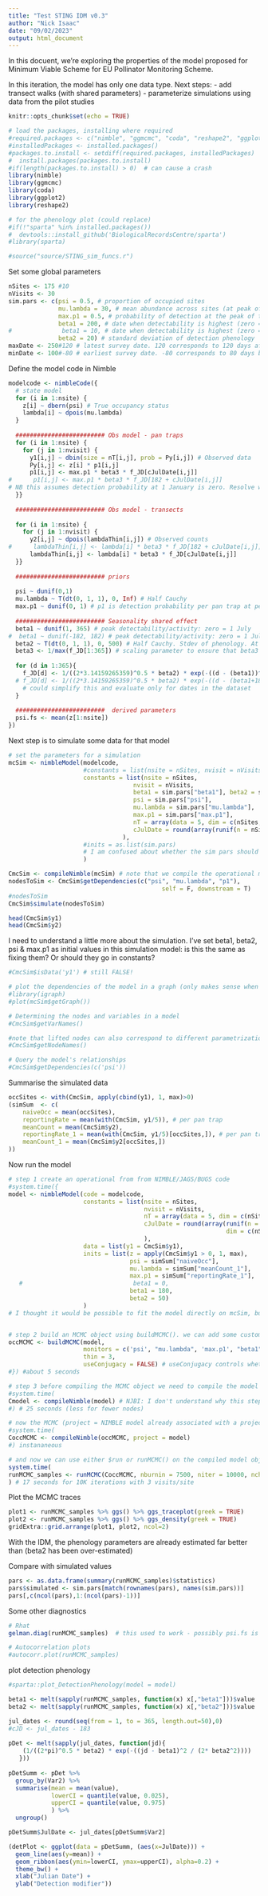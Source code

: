 ```yaml
---
title: "Test STING IDM v0.3"
author: "Nick Isaac"
date: "09/02/2023"
output: html_document
---
```


In this docuent, we're exploring the properties of the model proposed for Minimum Viable Scheme for EU Pollinator Monitoring Scheme.

In this iteration, the model has only one data type.
Next steps:
- add transect walks (with shared parameters)
- parameterize simulations using data from the pilot studies

```r
knitr::opts_chunk$set(echo = TRUE)

# load the packages, installing where required
#required.packages <- c("nimble", "ggmcmc", "coda", "reshape2", "ggplot2")
#installedPackages <- installed.packages()
#packages.to.install <- setdiff(required.packages, installedPackages)
#  install.packages(packages.to.install)
#if(length(packages.to.install) > 0)  # can cause a crash
library(nimble)
library(ggmcmc)
library(coda)
library(ggplot2)
library(reshape2)

# for the phenology plot (could replace)
#if(!"sparta" %in% installed.packages())
#  devtools::install_github('BiologicalRecordsCentre/sparta')
#library(sparta)

#source("source/STING_sim_funcs.r")
```

Set some global parameters
```r
nSites <- 175 #10
nVisits <- 30
sim.pars <- c(psi = 0.5, # proportion of occupied sites 
              mu.lambda = 30, # mean abundance across sites (at peak of season)
              max.p1 = 0.5, # probability of detection at the peak of the phenology curve
              beta1 = 200, # date when detectability is highest (zero = 1st July)
#              beta1 = 10, # date when detectability is highest (zero = 1st July)
              beta2 = 20) # standard deviation of detection phenology
maxDate <- 250#120 # latest survey date. 120 corresponds to 120 days after 1 July, i.e. 28 October
minDate <- 100#-80 # earliest survey date. -80 corresponds to 80 days before 1 July, i.e. 11 April
```

Define the model code in Nimble
```r
modelcode <- nimbleCode({
  # state model
  for (i in 1:nsite) {
    z[i] ~ dbern(psi) # True occupancy status
    lambda[i] ~ dpois(mu.lambda)
  }  
  
  ######################### Obs model - pan traps
  for (i in 1:nsite) {
    for (j in 1:nvisit) {
      y1[i,j] ~ dbin(size = nT[i,j], prob = Py[i,j]) # Observed data
      Py[i,j] <- z[i] * p1[i,j]
      p1[i,j] <- max.p1 * beta3 * f_JD[cJulDate[i,j]]
#      p1[i,j] <- max.p1 * beta3 * f_JD[182 + cJulDate[i,j]]
# NB this assumes detection probability at 1 January is zero. Resolve with a nugget effect?      
  }}
  
  ######################### Obs model - transects
  
  for (i in 1:nsite) {
    for (j in 1:nvisit) {
      y2[i,j] ~ dpois(lambdaThin[i,j]) # Observed counts
#      lambdaThin[i,j] <- lambda[i] * beta3 * f_JD[182 + cJulDate[i,j]]
      lambdaThin[i,j] <- lambda[i] * beta3 * f_JD[cJulDate[i,j]]
  }}
  
  ######################### priors
  
  psi ~ dunif(0,1)
  mu.lambda ~ T(dt(0, 1, 1), 0, Inf) # Half Cauchy
  max.p1 ~ dunif(0, 1) # p1 is detection probability per pan trap at peak phenology; could replace with a logistic model
  
  ######################### Seasonality shared effect
  beta1 ~ dunif(1, 365) # peak detectability/activity: zero = 1 July
#  beta1 ~ dunif(-182, 182) # peak detectability/activity: zero = 1 July
  beta2 ~ T(dt(0, 1, 1), 0, 500) # Half Cauchy. Stdev of phenology. At sd=500 the curve is entirely flat
  beta3 <- 1/max(f_JD[1:365]) # scaling parameter to ensure that beta3 * f_JD = 1 at the peak of the phenology, i.e. where cJulDate = beta1
  
  for (d in 1:365){
    f_JD[d] <- 1/((2*3.14159265359)^0.5 * beta2) * exp(-((d - (beta1))^2 / (2* beta2^2)))
  # f_JD[d] <- 1/((2*3.14159265359)^0.5 * beta2) * exp(-((d - (beta1+182))^2 / (2* beta2^2)))
    # could simplify this and evaluate only for dates in the dataset
  }
  
  #########################  derived parameters
  psi.fs <- mean(z[1:nsite])
})
```


Next step is to simulate some data for that model
```r
# set the parameters for a simulation
mcSim <- nimbleModel(modelcode,
                     #constants = list(nsite = nSites, nvisit = nVisits),
                     constants = list(nsite = nSites, 
                                   nvisit = nVisits,
                                   beta1 = sim.pars["beta1"], beta2 = sim.pars["beta1"],
                                   psi = sim.pars["psi"],
                                   mu.lambda = sim.pars["mu.lambda"],
                                   max.p1 = sim.pars["max.p1"],
                                   nT = array(data = 5, dim = c(nSites, nVisits)),
                                   cJulDate = round(array(runif(n = nSites*nVisits, min = minDate, max = maxDate), dim = c(nSites, nVisits)), 0)
                                ),
                     #inits = as.list(sim.pars)
                     # I am confused about whether the sim pars should go in the constants or the inits
                     )

CmcSim <- compileNimble(mcSim) # note that we compile the operational model not the code!
nodesToSim <- CmcSim$getDependencies(c("psi", "mu.lambda", "p1"),
                                           self = F, downstream = T)
#nodesToSim
CmcSim$simulate(nodesToSim)

head(CmcSim$y1)
head(CmcSim$y2)
```

I need to understand a little more about the simulation. 
I've set beta1, beta2, psi & max.p1 as initial values in this simulation model: is this the same as fixing them? Or should they go in constants?



```r
#CmcSim$isData('y1') # still FALSE!

# plot the dependencies of the model in a graph (only makes sense when the model is very simple)
#library(igraph)
#plot(mcSim$getGraph())

# Determining the nodes and variables in a model
#CmcSim$getVarNames()

#note that lifted nodes can also correspond to different parametrizations
#CmcSim$getNodeNames()

# Query the model's relationships
#CmcSim$getDependencies(c('psi'))
```


Summarise the simulated data
```r
occSites <- with(CmcSim, apply(cbind(y1), 1, max)>0)
(simSum  <- c(
    naiveOcc = mean(occSites),
    reportingRate = mean(with(CmcSim, y1/5)), # per pan trap
    meanCount = mean(CmcSim$y2),
    reportingRate_1 = mean(with(CmcSim, y1/5)[occSites,]), # per pan trap
    meanCount_1 = mean(CmcSim$y2[occSites,])
))
```


Now run the model
```r
# step 1 create an operational from from NIMBLE/JAGS/BUGS code
#system.time({
model <- nimbleModel(code = modelcode, 
                     constants = list(nsite = nSites, 
                                      nvisit = nVisits,
                                      nT = array(data = 5, dim = c(nSites, nVisits)),
                                      cJulDate = round(array(runif(n = nSites*nVisits, min = minDate, max = maxDate), 
                                                             dim = c(nSites, nVisits)), 0)
                                      ),
                     data = list(y1 = CmcSim$y1), 
                     inits = list(z = apply(CmcSim$y1 > 0, 1, max), 
                                  psi = simSum["naiveOcc"], 
                                  mu.lambda = simSum["meanCount_1"],
                                  max.p1 = simSum["reportingRate_1"],
   #                               beta1 = 0,
                                  beta1 = 180,
                                  beta2 = 50)
                     )
# I thought it would be possible to fit the model directly on mcSim, but this doesn't seem to be possible


# step 2 build an MCMC object using buildMCMC(). we can add some customization here
occMCMC <- buildMCMC(model, 
                     monitors = c('psi', "mu.lambda", 'max.p1', "beta1", "beta2"),# "f_JD"), 
                     thin = 3, 
                     useConjugacy = FALSE) # useConjugacy controls whether conjugate samplers are assigned when possible
#}) #about 5 seconds

# step 3 before compiling the MCMC object we need to compile the model first
#system.time(
Cmodel <- compileNimble(model) # NJBI: I don't understand why this step is necessary
#) # 25 seconds (less for fewer nodes)

# now the MCMC (project = NIMBLE model already associated with a project)
#system.time(
CoccMCMC <- compileNimble(occMCMC, project = model)
#) instananeous

# and now we can use either $run or runMCMC() on the compiled model object.
system.time(
runMCMC_samples <- runMCMC(CoccMCMC, nburnin = 7500, niter = 10000, nchains = 3, samplesAsCodaMCMC = T)
) # 17 seconds for 10K iterations with 3 visits/site
```

Plot the MCMC traces
```r
plot1 <- runMCMC_samples %>% ggs() %>% ggs_traceplot(greek = TRUE)
plot2 <- runMCMC_samples %>% ggs() %>% ggs_density(greek = TRUE)
gridExtra::grid.arrange(plot1, plot2, ncol=2)
```

With the IDM, the phenology parameters are already estimated far better than  (beta2 has been over-estimated)

Compare with simulated values
```r
pars <- as.data.frame(summary(runMCMC_samples)$statistics)
pars$simulated <- sim.pars[match(rownames(pars), names(sim.pars))]
pars[,c(ncol(pars),1:(ncol(pars)-1))]
```

Some other diagnostics
```r
# Rhat
gelman.diag(runMCMC_samples)  # this used to work - possibly psi.fs is causing problems

# Autocorrelation plots
#autocorr.plot(runMCMC_samples)
```


plot detection phenology
```r
#sparta::plot_DetectionPhenology(model = model)

beta1 <- melt(sapply(runMCMC_samples, function(x) x[,"beta1"]))$value
beta2 <- melt(sapply(runMCMC_samples, function(x) x[,"beta2"]))$value

jul_dates <- round(seq(from = 1, to = 365, length.out=50),0)
#cJD <- jul_dates - 183
    
pDet <- melt(sapply(jul_dates, function(jd){
    (1/((2*pi)^0.5 * beta2) * exp(-((jd - beta1)^2 / (2* beta2^2))))
   }))
    
pDetSumm <- pDet %>% 
  group_by(Var2) %>%
  summarise(mean = mean(value),
            lowerCI = quantile(value, 0.025),
            upperCI = quantile(value, 0.975)
            ) %>%
  ungroup()

pDetSumm$JulDate <- jul_dates[pDetSumm$Var2]

(detPlot <- ggplot(data = pDetSumm, (aes(x=JulDate))) +
  geom_line(aes(y=mean)) +
  geom_ribbon(aes(ymin=lowerCI, ymax=upperCI), alpha=0.2) +
  theme_bw() +
  xlab("Julian Date") +
  ylab("Detection modifier"))

```